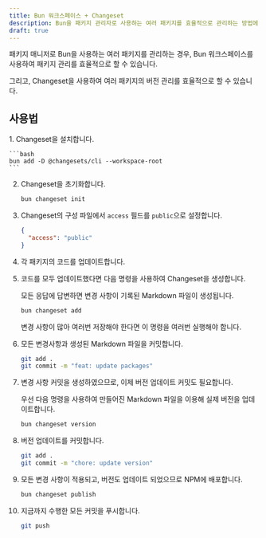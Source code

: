 ```yaml
---
title: Bun 워크스페이스 + Changeset
description: Bun을 패키지 관리자로 사용하는 여러 패키지를 효율적으로 관리하는 방법에 대해 알아봅니다.
draft: true
---
```


패키지 매니저로 Bun을 사용하는 여러 패키지를 관리하는 경우, Bun 워크스페이스를 사용하여 패키지 관리를 효율적으로 할 수 있습니다.

그리고, Changeset을 사용하여 여러 패키지의 버전 관리를 효율적으로 할 수 있습니다.

## 사용법

<Steps>
1. Changeset을 설치합니다.

    ```bash
    bun add -D @changesets/cli --workspace-root
    ```

2. Changeset을 초기화합니다.

    ```bash
    bun changeset init
    ```

3. Changeset의 구성 파일에서 `access` 필드를 `public`으로 설정합니다.

    ```json
    {
      "access": "public"
    }
    ```

4. 각 패키지의 코드를 업데이트합니다.

5. 코드를 모두 업데이트했다면 다음 명령을 사용하여 Changeset을 생성합니다.

    모든 응답에 답변하면 변경 사항이 기록된 Markdown 파일이 생성됩니다.

    ```bash
    bun changeset add
    ```

    변경 사항이 많아 여러번 저장해야 한다면 이 명령을 여러번 실행해야 합니다.

6. 모든 변경사항과 생성된 Markdown 파일을 커밋합니다.

    ```bash
    git add .
    git commit -m "feat: update packages"
    ```

7. 변경 사항 커밋을 생성하였으므로, 이제 버전 업데이트 커밋도 필요합니다.

    우선 다음 명령을 사용하여 만들어진 Markdown 파일을 이용해 실제 버전을 업데이트합니다.
  
    ```bash
    bun changeset version
    ```

8. 버전 업데이트를 커밋합니다.

    ```bash
    git add .
    git commit -m "chore: update version"
    ```

9. 모든 변경 사항이 적용되고, 버전도 업데이트 되었으므로 NPM에 배포합니다.

    ```bash
    bun changeset publish
    ```

10. 지금까지 수행한 모든 커밋을 푸시합니다.

    ```bash
    git push
    ```
</Steps>

